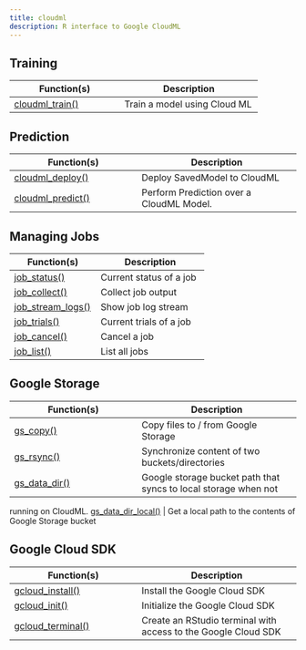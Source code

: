 ```yaml
---
title: cloudml
description: R interface to Google CloudML
---
```


## Training

Function(s) | Description
------------- |----------------
[cloudml_train()](/reference/cloudml/cloudml_train.html) | Train a model using Cloud ML

## Prediction

Function(s) | Description
------------- |----------------
[cloudml_deploy()](/reference/cloudml/cloudml_deploy.html) | Deploy SavedModel to CloudML
[cloudml_predict()](/reference/cloudml/cloudml_predict.html) | Perform Prediction over a CloudML Model.

## Managing Jobs

Function(s) | Description
------------- |----------------
[job_status()](/reference/cloudml/job_status.html) | Current status of a job
[job_collect()](/reference/cloudml/job_collect.html) | Collect job output
[job_stream_logs()](/reference/cloudml/job_stream_logs.html) | Show job log stream
[job_trials()](/reference/cloudml/job_trials.html) | Current trials of a job
[job_cancel()](/reference/cloudml/job_cancel.html) | Cancel a job
[job_list()](/reference/cloudml/job_list.html) | List all jobs

## Google Storage

Function(s) | Description
------------- |----------------
[gs_copy()](/reference/cloudml/gs_copy.html) | Copy files to / from Google Storage
[gs_rsync()](/reference/cloudml/gs_rsync.html) | Synchronize content of two buckets/directories
[gs_data_dir()](/reference/cloudml/gs_data_dir.html) | Google storage bucket path that syncs to local storage when not
running on CloudML.
[gs_data_dir_local()](/reference/cloudml/gs_data_dir_local.html) | Get a local path to the contents of Google Storage bucket

## Google Cloud SDK

Function(s) | Description
------------- |----------------
[gcloud_install()](/reference/cloudml/gcloud_install.html) | Install the Google Cloud SDK
[gcloud_init()](/reference/cloudml/gcloud_init.html) | Initialize the Google Cloud SDK
[gcloud_terminal()](/reference/cloudml/gcloud_terminal.html) | Create an RStudio terminal with access to the Google Cloud SDK

